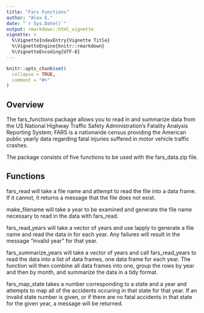 ```yaml
---
title: "Fars Functions"
author: "Alex E."
date: "`r Sys.Date()`"
output: rmarkdown::html_vignette
vignette: >
  %\VignetteIndexEntry{Vignette Title}
  %\VignetteEngine{knitr::rmarkdown}
  %\VignetteEncoding{UTF-8}
---
```


```r
knitr::opts_chunk$set(
  collapse = TRUE,
  comment = "#>"
)
```

## Overview

The fars_functions package allows you to read in and summarize data from the US National Highway Traffic Safety Administration's Fatality Analysis Reporting System; FARS is a nationwide census providing the American public yearly data regarding fatal injuries suffered in motor vehicle traffic crashes.

The package consists of five functions to be used with the fars_data.zip file.

## Functions

fars_read will take a file name and attempt to read the file into a data frame. If it cannot, it returns a message that the file does not exist.

make_filename will take a year to be examined and generate the file name necessary to read in the data with fars_read.

fars_read_years will take a vector of years and use lapply to generate a file name and read the data in for each year. Any failures will result in the message "invalid year" for that year.

fars_summarize_years will take a vector of years and call fars_read_years to read the data into a list of data frames, one data frame for each year. The function will then combine all data frames into one, group the rows by year and then by month, and summarize the data in a tidy format.

fars_map_state takes a number corresponding to a state and a year and attempts to map all of the accidents occuring in that state for that year. If an invalid state number is given, or if there are no fatal accidents in that state for the given year, a message will be returned.

